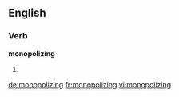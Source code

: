 ==English==

===Verb===
'''monopolizing'''

# {{present participle of|[[monopolize]]}}

[[de:monopolizing]]
[[fr:monopolizing]]
[[vi:monopolizing]]
